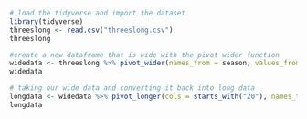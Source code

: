 ```{r}
# load the tidyverse and import the dataset
library(tidyverse)
threeslong <- read.csv("threeslong.csv")
threeslong
```

```{r}
#create a new dataframe that is wide with the pivot wider function
widedata <- threeslong %>% pivot_wider(names_from = season, values_from = Total3P)
widedata
```

```{r}
# taking our wide data and converting it back into long data
longdata <- widedata %>% pivot_longer(cols = starts_with("20"), names_to = "Year", values_to = "Total3P")
longdata
```


